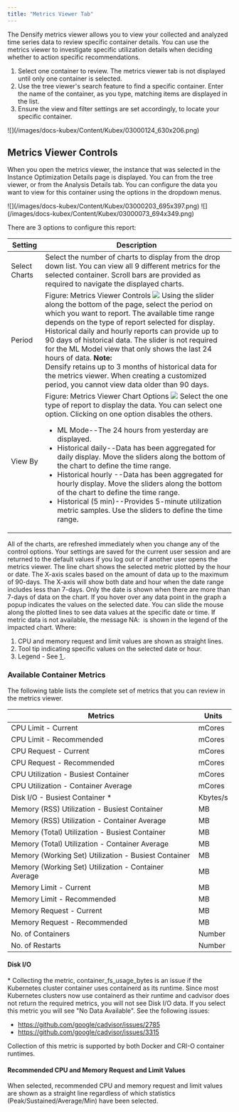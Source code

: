 ```yaml
---
title: "Metrics Viewer Tab"
---
```


The Densify metrics viewer allows you to view your collected and analyzed time series data to review specific container details. You can use the metrics viewer to investigate specific utilization details when deciding whether to action specific recommendations.

<ol start="1">
  <li>Select one container to review. The metrics viewer tab is not displayed until only one container is selected.</li>
  <li>Use the tree viewer's search feature to find a specific container. Enter the name of the container, as you type, matching items are displayed in the list.</li>
  <li>Ensure the view and filter settings are set accordingly, to locate your specific container.</li>
</ol>




<Frame caption="Figure: Locating the Metrics Viewer">
![](/images/docs-kubex/Content/Kubex/03000124_630x206.png)
</Frame>



## Metrics Viewer Controls

When you open the metrics viewer, the instance that was selected in the Instance Optimization Details page is displayed. You can from the tree viewer, or from the Analysis Details tab.
You can configure the data you want to view for this container using the options in the dropdown menus.


<Frame caption="Figure: Configuring the Metrics Viewer">
![](/images/docs-kubex/Content/Kubex/03000203_695x397.png)
</Frame>




<Frame caption="Figure: Configuring the Metrics Viewer">
![](/images/docs-kubex/Content/Kubex/03000073_694x349.png)
</Frame>


There are 3 options to configure this report:



<Accordion title="Table: Metrics Viewer Controls">
<table>
<thead>
<tr>
<th>
Setting 
</th>
<th>
Description
</th>
</tr>
</thead>
<tbody>
<tr>
<td>
Select Charts
</td>
<td>
Select the number of charts to display from the drop down list. You can view all 9 different metrics for the selected container. Scroll bars are provided as required to navigate the displayed charts.
</td>
</tr>
<tr>
<td>
Period
</td>
<td>
Figure: Metrics Viewer Controls <madcap:conditionaltext></madcap:conditionaltext>
<a href="/images/docs-kubex/Content/Kubex/03000075.png"><img src="/images/docs-kubex/Content/Kubex/03000075.png" tabindex=""/></a> Using the slider along the bottom of the page, select the period on which you want to report. The available time range depends on the type of report selected for display. Historical daily and hourly reports can provide up to 90 days of historical data. 
The slider is not required for the ML Model view that only shows the last 24 hours of data.
<Note>
<b>Note: </b><br/>
Densify retains up to 3 months of historical data for the metrics viewer. When creating a customized period, you cannot view data older than 90 days.
</Note>
</td>
</tr>
<tr>
<td>
View By
</td>
<td>
Figure: Metrics Viewer Chart Options <madcap:conditionaltext></madcap:conditionaltext>
<a href="/images/docs-kubex/Content/Kubex/03000118.png"><img src="/images/docs-kubex/Content/Kubex/03000118.png" tabindex=""/></a> Select the one type of report to display the data. You can select one option. Clicking on one option disables the others.
<ul>
  <li>ML Mode--The 24 hours from yesterday are displayed.</li>
  <li>Historical  daily--Data has been aggregated for daily display. Move the sliders along the bottom of the chart to define the time range.</li>
  <li>Historical hourly --Data has been aggregated for hourly display. Move the sliders along the bottom of the chart to define the time range.</li>
  <li>Historical (5 min)--Provides 5-minute utilization metric samples. Use the sliders to define the time range.</li>
</ul>
</td>
</tr>
</tbody>
</table>
</Accordion>




All of the charts, are refreshed immediately when you change any of the control options. Your settings are saved for the current user session and are returned to the default values if you log out or if another user opens the metrics viewer.
The line chart shows the selected metric plotted by the hour or date.
The X-axis scales based on the amount of data up to the maximum of 90-days. The X-axis will show both date and hour when the date range includes less than 7-days. Only the date is shown when there are more than 7-days of data on the chart.
If you hover over any data point in the graph a popup indicates the values on the selected date. You can slide the mouse along the plotted lines to see data values at the specific date or time.
If metric data is not available, the message NA:  is shown in the legend of the impacted chart.
Where:


<ol start="1">
  <li>CPU and memory request and limit values are shown as straight lines.</li>
  <li>Tool tip indicating specific values on the selected date or hour.</li>
  <li>
    Legend - See <a href="/docs-kubex/Content/Kubex/AI_Analysis_Details_Charts#workload-charts-details"> 1 </a>
    .
  </li>
</ol>



### Available Container Metrics

The following table lists the complete set of metrics that you can review in the metrics viewer.



<Accordion title="Table: Container Metrics">
<table>
<thead>
<tr>
<th>
Metrics
</th>
<th>
Units
</th>
</tr>
</thead>
<tbody>
<tr>
<td>
CPU Limit - Current
</td>
<td>
mCores
</td>
</tr>
<tr>
<td>
CPU Limit - Recommended
</td>
<td>
mCores
</td>
</tr>
<tr>
<td>
CPU Request - Current
</td>
<td>
mCores
</td>
</tr>
<tr>
<td>
CPU Request - Recommended
</td>
<td>
mCores
</td>
</tr>
<tr>
<td>
CPU Utilization - Busiest Container
</td>
<td>
mCores
</td>
</tr>
<tr>
<td>
CPU Utilization - Container Average
</td>
<td>
mCores
</td>
</tr>
<tr>
<td>
Disk I/O - Busiest Container *
</td>
<td>
Kbytes/s
</td>
</tr>
<tr>
<td>
Memory (RSS) Utilization - Busiest Container
</td>
<td>
MB
</td>
</tr>
<tr>
<td>
Memory (RSS) Utilization - Container Average
</td>
<td>
MB
</td>
</tr>
<tr>
<td>
Memory (Total) Utilization - Busiest Container 
</td>
<td>
MB
</td>
</tr>
<tr>
<td>
Memory (Total) Utilization - Container Average
</td>
<td>
MB
</td>
</tr>
<tr>
<td>
Memory (Working Set) Utilization - Busiest Container
</td>
<td>
MB
</td>
</tr>
<tr>
<td>
Memory (Working Set) Utilization - Container Average 
</td>
<td>
MB
</td>
</tr>
<tr>
<td>
Memory Limit  - Current
</td>
<td>
MB
</td>
</tr>
<tr>
<td>
Memory Limit - Recommended
</td>
<td>
MB
</td>
</tr>
<tr>
<td>
Memory Request - Current
</td>
<td>
MB
</td>
</tr>
<tr>
<td>
Memory Request - Recommended
</td>
<td>
MB
</td>
</tr>
<tr>
<td>
No. of Containers
</td>
<td>
Number
</td>
</tr>
<tr>
<td>
No. of Restarts
</td>
<td>
Number
</td>
</tr>
</tbody>
</table>
</Accordion>




#### Disk I/O

\* Collecting the metric, container\_fs\_usage\_bytes is an issue if the Kubernetes cluster container uses containerd as its runtime. Since most Kubernetes clusters now use containerd as their runtime and cadvisor does not return the required metrics, you will not see Disk I/O data. If you select this metric you will see "No Data Available".
See the following issues:


<ul>
  <li>
    <a href="https://github.com/google/cadvisor/issues/2785"> https://github.com/google/cadvisor/issues/2785 </a>
  </li>
  <li>
    <a href="https://github.com/google/cadvisor/issues/3315"> https://github.com/google/cadvisor/issues/3315 </a>
  </li>
</ul>


Collection of this metric is supported by both Docker and CRI-O container runtimes.

#### Recommended CPU and Memory Request and Limit Values

When selected, recommended CPU and memory request and limit values are shown as a straight line regardless of which statistics (Peak/Sustained/Average/Min) have been selected.